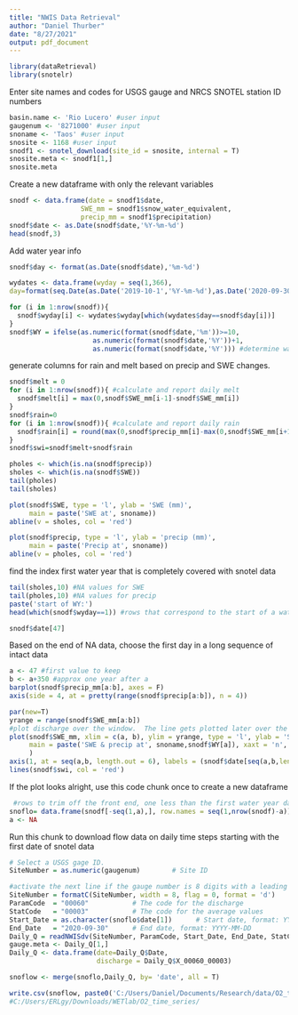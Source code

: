 ```yaml
---
title: "NWIS Data Retrieval"
author: "Daniel Thurber"
date: "8/27/2021"
output: pdf_document
---
```

```r
library(dataRetrieval)
library(snotelr)
```


Enter site names and codes for USGS gauge and NRCS SNOTEL station ID numbers
```r
basin.name <- 'Rio Lucero' #user input
gaugenum <- '8271000' #user input
snoname <- 'Taos' #user input
snosite <- 1168 #user input
snodf1 <- snotel_download(site_id = snosite, internal = T)
snosite.meta <- snodf1[1,]
snosite.meta
```

Create a new dataframe with only the relevant variables
```r
snodf <- data.frame(date = snodf1$date,
                  SWE_mm = snodf1$snow_water_equivalent,
                  precip_mm = snodf1$precipitation)
snodf$date <- as.Date(snodf$date,'%Y-%m-%d')
head(snodf,3)
```


Add water year info
```r
snodf$day <- format(as.Date(snodf$date),'%m-%d')

wydates <- data.frame(wyday = seq(1,366),
day=format(seq.Date(as.Date('2019-10-1','%Y-%m-%d'),as.Date('2020-09-30','%Y-%m-%d'),1),'%m-%d'))

for (i in 1:nrow(snodf)){
  snodf$wyday[i] <- wydates$wyday[which(wydates$day==snodf$day[i])]
}
snodf$WY = ifelse(as.numeric(format(snodf$date,'%m'))>=10, 
                     as.numeric(format(snodf$date,'%Y'))+1, 
                     as.numeric(format(snodf$date,'%Y'))) #determine water year
```

generate columns for rain and melt based on precip and SWE changes.
```r
snodf$melt = 0
for (i in 1:nrow(snodf)){ #calculate and report daily melt
  snodf$melt[i] = max(0,snodf$SWE_mm[i-1]-snodf$SWE_mm[i]) 
}
snodf$rain=0
for (i in 1:nrow(snodf)){ #calculate and report daily rain
  snodf$rain[i] = round(max(0,snodf$precip_mm[i]-max(0,snodf$SWE_mm[i+1]+snodf$SWE_mm[i])),2) 
}
snodf$swi=snodf$melt+snodf$rain
```

```r
pholes <- which(is.na(snodf$precip))
sholes <- which(is.na(snodf$SWE))
tail(pholes)
tail(sholes)
```


```r
plot(snodf$SWE, type = 'l', ylab = 'SWE (mm)',
     main = paste('SWE at', snoname))
abline(v = sholes, col = 'red')

plot(snodf$precip, type = 'l', ylab = 'precip (mm)',
     main = paste('Precip at', snoname))
abline(v = pholes, col = 'red')
```
find the index first water year that is completely covered with snotel data
```r
tail(sholes,10) #NA values for SWE
tail(pholes,10) #NA values for precip
paste('start of WY:')
head(which(snodf$wyday==1)) #rows that correspond to the start of a water year
```
```r
snodf$date[47]
```

Based on the end of NA data, choose the first day in a long sequence of intact data

```r
a <- 47 #first value to keep
b <- a+350 #approx one year after a
barplot(snodf$precip_mm[a:b], axes = F)
axis(side = 4, at = pretty(range(snodf$precip[a:b]), n = 4))

par(new=T)
yrange = range(snodf$SWE_mm[a:b])
#plot discharge over the window.  The line gets plotted later over the highlight rectangles
plot(snodf$SWE_mm, xlim = c(a, b), ylim = yrange, type = 'l', ylab = 'SWE (mm)', 
     main = paste('SWE & precip at', snoname,snodf$WY[a]), xaxt = 'n', xlab = 'date'
     )
axis(1, at = seq(a,b, length.out = 6), labels = (snodf$date[seq(a,b,length.out = 6)]))
lines(snodf$swi, col = 'red')
```

If the plot looks alright, use this code chunk once to create a new dataframe
```r
 #rows to trim off the front end, one less than the first water year day 1 
snoflo= data.frame(snodf[-seq(1,a),], row.names = seq(1,nrow(snodf)-a))
a <- NA
```

Run this chunk to download flow data on daily time steps starting with the first date of snotel data
```r
# Select a USGS gage ID. 
SiteNumber = as.numeric(gaugenum)        # Site ID

#activate the next line if the gauge number is 8 digits with a leading zero
SiteNumber = formatC(SiteNumber, width = 8, flag = 0, format = 'd')
ParamCode  = "00060"           # The code for the discharge
StatCode   = "00003"           # The code for the average values
Start_Date = as.character(snoflo$date[1])      # Start date, format: YYYY-MM-DD
End_Date   = "2020-09-30"      # End date, format: YYYY-MM-DD
Daily_Q = readNWISdv(SiteNumber, ParamCode, Start_Date, End_Date, StatCode)
gauge.meta <- Daily_Q[1,]
Daily_Q <- data.frame(date=Daily_Q$Date,
                      discharge = Daily_Q$X_00060_00003)
```

```r
snoflow <- merge(snoflo,Daily_Q, by= 'date', all = T)
```

```r
write.csv(snoflow, paste0('C:/Users/Daniel/Documents/Research/data/O2_time_series/',basin.name,'_',snoname,'.csv'))
#C:/Users/ERLgy/Downloads/WETlab/O2_time_series/
```


